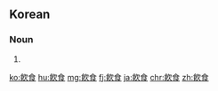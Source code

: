 {{also|飲食}}
==Korean==
{{ko-hanjatab|飮|食}}

===Noun===
{{ko-noun|rv=eumsik|hangeul=음식}}
# {{hanja form of|음식|food, including drink}}

[[ko:飮食]]
[[hu:飮食]]
[[mg:飮食]]
[[fj:飮食]]
[[ja:飮食]]
[[chr:飮食]]
[[zh:飮食]]